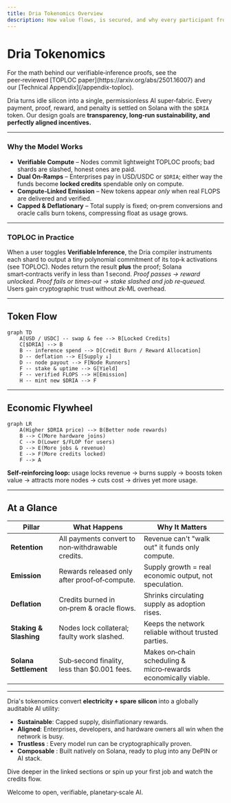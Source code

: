 ```yaml
---
title: Dria Tokenomics Overview
description: How value flows, is secured, and why every participant from enterprises to home node runners wins when they power AI with Dria.
---
```


# Dria Tokenomics

<Note>  
For the math behind our verifiable‑inference proofs, see the peer‑reviewed [TOPLOC paper](https://arxiv.org/abs/2501.16007) and our [Technical Appendix](/appendix-toploc).  
</Note>

Dria turns idle silicon into a single, permissionless AI super‑fabric.
Every payment, proof, reward, and penalty is settled on Solana with the `$DRIA` token.
Our design goals are **transparency, long‑run sustainability, and perfectly aligned incentives.**

---

### Why the Model Works

* **Verifiable Compute** – Nodes commit lightweight TOPLOC proofs; bad shards are slashed, honest ones are paid.
* **Dual On‑Ramps** – Enterprises pay in USD/USDC or `$DRIA`; either way the funds become **locked credits** spendable only on compute.
* **Compute‑Linked Emission** – New tokens appear *only* when real FLOPS are delivered and verified.
* **Capped & Deflationary** – Total supply is fixed; on‑prem conversions and oracle calls burn tokens, compressing float as usage grows.

---

### TOPLOC in Practice

When a user toggles **Verifiable Inference**, the Dria compiler instruments each shard to output a tiny polynomial commitment of its top‑k activations (see TOPLOC).
Nodes return the result **plus** the proof; Solana smart‑contracts verify in less than 1 second.
*Proof passes → reward unlocked.  Proof fails or times‑out → stake slashed and job re‑queued.*
Users gain cryptographic trust without zk‑ML overhead.

---

## Token Flow

```mermaid
graph TD
    A[USD / USDC] -- swap & fee --> B[Locked Credits]
    C[$DRIA] --> B
    B -- inference spend --> D[Credit Burn / Reward Allocation]
    D -- deflation --> E[Supply ↓]
    D -- node payout --> F[Node Runners]
    F -- stake & uptime --> G[Yield]
    F -- verified FLOPS --> H[Emission]
    H -- mint new $DRIA --> F
```

---

## Economic Flywheel

```mermaid
graph LR
    A(Higher $DRIA price) --> B(Better node rewards)
    B --> C(More hardware joins)
    C --> D(Lower $/FLOP for users)
    D --> E(More jobs & revenue)
    E --> F(More credits locked)
    F --> A
```

**Self‑reinforcing loop:** usage locks revenue → burns supply → boosts token value → attracts more nodes → cuts cost → drives yet more usage.

---

## At a Glance

| Pillar                 | What Happens                                      | Why It Matters                                                 |
| ---------------------- | ------------------------------------------------- | -------------------------------------------------------------- |
| **Retention**          | All payments convert to non‑withdrawable credits. | Revenue can't "walk out" it funds only compute.                |
| **Emission**           | Rewards released only after proof‑of‑compute.     | Supply growth = real economic output, not speculation.         |
| **Deflation**          | Credits burned in on‑prem & oracle flows.         | Shrinks circulating supply as adoption rises.                  |
| **Staking & Slashing** | Nodes lock collateral; faulty work slashed.       | Keeps the network reliable without trusted parties.            |
| **Solana Settlement**  | Sub‑second finality, less than $0.001 fees.       | Makes on‑chain scheduling & micro‑rewards economically viable. |

---


Dria's tokenomics convert **electricity + spare silicon** into a globally auditable AI utility:

* **Sustainable**: Capped supply, disinflationary rewards.
* **Aligned**: Enterprises, developers, and hardware owners all win when the network is busy.
* **Trustless** : Every model run can be cryptographically proven.
* **Composable** : Built natively on Solana, ready to plug into any DePIN or AI stack.

Dive deeper in the linked sections or spin up your first job and watch the credits flow.

Welcome to open, verifiable, planetary‑scale AI. 